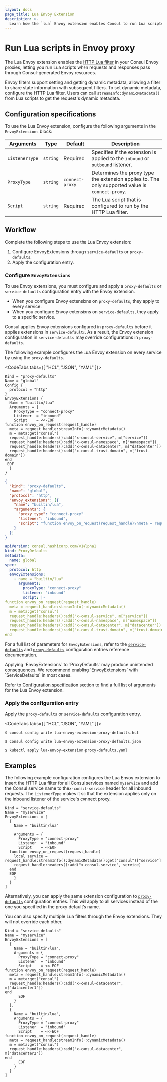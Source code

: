 ```yaml
---
layout: docs
page_title: Lua Envoy Extension
description: >-
  Learn how the `lua` Envoy extension enables Consul to run Lua scripts during Envoy requests and responses from Consul-generated Envoy resources.
---
```


# Run Lua scripts in Envoy proxy

The Lua Envoy extension enables the [HTTP Lua filter](https://www.envoyproxy.io/docs/envoy/latest/configuration/http/http_filters/lua_filter) in your Consul Envoy proxies, letting you run Lua scripts when requests and responses pass through Consul-generated Envoy resources.

Envoy filters support setting and getting dynamic metadata, allowing a filter to share state information with subsequent filters. To set dynamic metadata, configure the HTTP Lua filter. Users can call `streamInfo:dynamicMetadata()` from Lua scripts to get the request's dynamic metadata. 

## Configuration specifications

To use the Lua Envoy extension, configure the following arguments in the `EnvoyExtensions` block:

| Arguments      | Type     | Default  | Description                                                                      |
| -------------- | -------- | -------- | -------------------------------------------------------------------------------- |
| `ListenerType` | `string` | Required | Specifies if the extension is applied to the `inbound` or `outbound` listener.   |
| `ProxyType`    | `string` | <nobr>`connect-proxy`</nobr> | Determines the proxy type the extension applies to. The only supported value is `connect-proxy`. |
| `Script`       | `string` | Required | The Lua script that is configured to run by the HTTP Lua filter.                 |

## Workflow

Complete the following steps to use the Lua Envoy extension:

1. Configure EnvoyExtensions through `service-defaults` or `proxy-defaults`. 
1. Apply the configuration entry.

### Configure `EnvoyExtensions`

To use Envoy extensions, you must configure and apply a `proxy-defaults` or `service-defaults` configuration entry with the Envoy extension.

- When you configure Envoy extensions on `proxy-defaults`, they apply to every service.
- When you configure Envoy extensions on `service-defaults`, they apply to a specific service.

Consul applies Envoy extensions configured in `proxy-defaults` before it applies extensions in `service-defaults`. As a result, the Envoy extension configuration in `service-defaults` may  override configurations in `proxy-defaults`.

The following example configures the Lua Envoy extension on every service by using the `proxy-defaults`.

<CodeTabs tabs={[ "HCL", "JSON", "YAML" ]}>
<CodeBlockConfig filename="lua-envoy-extension-proxy-defaults.hcl">

```hcl
Kind = "proxy-defaults"
Name = "global"
Config {
  protocol = "http"
}
EnvoyExtensions {
  Name = "builtin/lua"
  Arguments = {
    ProxyType = "connect-proxy"
    Listener  = "inbound"
    Script    = <<-EOF
function envoy_on_request(request_handle)
  meta = request_handle:streamInfo():dynamicMetadata()
  m = meta:get("consul")
  request_handle:headers():add("x-consul-service", m["service"])
  request_handle:headers():add("x-consul-namespace", m["namespace"])
  request_handle:headers():add("x-consul-datacenter", m["datacenter"])
  request_handle:headers():add("x-consul-trust-domain", m["trust-domain"])
end
 EOF
  }
}
```

</CodeBlockConfig>
<CodeBlockConfig filename="lua-envoy-extension-proxy-defaults.json">

```json
{
  "kind": "proxy-defaults",
  "name": "global",
  "protocol": "http",
  "envoy_extensions": [{
    "name": "builtin/lua",
    "arguments": {
      "proxy_type": "connect-proxy",
      "listener": "inbound",
      "script": "function envoy_on_request(request_handle)\nmeta = request_handle:streamInfo():dynamicMetadata()\nm = \nmeta:get("consul")\nrequest_handle:headers():add("x-consul-service", m["service"])\nrequest_handle:headers():add("x-consul-namespace", m["namespace"])\nrequest_handle:headers():add("x-consul-datacenter", m["datacenter"])\nrequest_handle:headers():add("x-consul-trust-domain", m["trust-domain"])\nend"
    }
  }]
}
```

</CodeBlockConfig>
<CodeBlockConfig filename="lua-envoy-extension-proxy-defaults.yaml">

```yaml
apiVersion: consul.hashicorp.com/v1alpha1
kind: ProxyDefaults
metadata:
  name: global
spec:
  protocol: http
  envoyExtensions:
    - name = "builtin/lua"
      arguments:
        proxyType: "connect-proxy"
        listener: "inbound"
        script: |-
function envoy_on_request(request_handle)
  meta = request_handle:streamInfo():dynamicMetadata()
  m = meta:get("consul")
  request_handle:headers():add("x-consul-service", m["service"])
  request_handle:headers():add("x-consul-namespace", m["namespace"])
  request_handle:headers():add("x-consul-datacenter", m["datacenter"])
  request_handle:headers():add("x-consul-trust-domain", m["trust-domain"])
end
```

</CodeBlockConfig>
</CodeTabs>

For a full list of parameters for `EnvoyExtensions`, refer to the [`service-defaults`](/consul/docs/reference/config-entry/service-defaults#envoyextensions) and [`proxy-defaults`](/consul/docs/reference/config-entry/proxy-defaults#envoyextensions) configuration entries reference documentation.

<Warning> 
  Applying `EnvoyExtensions` to `ProxyDefaults` may produce unintended consequences. We recommend enabling `EnvoyExtensions` with `ServiceDefaults` in most cases.
</Warning>

Refer to [Configuration specification](#configuration-specification) section to find a full list of arguments for the Lua Envoy extension.

### Apply the configuration entry

Apply the `proxy-defaults` or `service-defaults` configuration entry.

<CodeTabs tabs={[ "HCL", "JSON", "YAML" ]}>

```shell-session
$ consul config write lua-envoy-extension-proxy-defaults.hcl
```

```shell-session
$ consul config write lua-envoy-extension-proxy-defaults.json

```

```shell-session
$ kubectl apply lua-envoy-extension-proxy-defaults.yaml
```

</CodeTabs>

## Examples

The following example configuration configures the Lua Envoy extension to insert the HTTP Lua filter for all Consul services named `myservice` and add the Consul service name to the`x-consul-service` header for all inbound requests. The `ListenerType` makes it so that the extension applies only on the inbound listener of the service's connect proxy.

<CodeBlockConfig filename="lua-envoy-extension.hcl">

```hcl
Kind = "service-defaults"
Name = "myservice"
EnvoyExtensions = [
  {
    Name = "builtin/lua"
    
    Arguments = {
      ProxyType = "connect-proxy"
      Listener  = "inbound"
      Script    = <<EOF
  function envoy_on_request(request_handle)
    local service = request_handle:streamInfo():dynamicMetadata():get("consul")["service"]
    request_handle:headers():add("x-consul-service", service)
  end
  EOF
    }
  }
]
```

</CodeBlockConfig>

Alternatively, you can apply the same extension configuration to [`proxy-defaults`](/consul/docs/reference/config-entry/proxy-defaults#envoyextensions) configuration entries. This will apply to all services instead of the one you specified in the proxy default's name.

You can also specify multiple Lua filters through the Envoy extensions. They will not override each other.

<CodeBlockConfig filename="lua-envoy-extension.hcl">

```hcl
Kind = "service-defaults"
Name = "myservice"
EnvoyExtensions = [
  {
    Name = "builtin/lua",
    Arguments = {
      ProxyType = "connect-proxy"
      Listener  = "inbound"
      Script    = <<-EOF
function envoy_on_request(request_handle)
  meta = request_handle:streamInfo():dynamicMetadata()
  m = meta:get("consul")
  request_handle:headers():add("x-consul-datacenter", m["datacenter1"])
end
      EOF
    }
  },
  {
    Name = "builtin/lua",
    Arguments = {
      ProxyType = "connect-proxy"
      Listener  = "inbound"
      Script    = <<-EOF
function envoy_on_request(request_handle)
  meta = request_handle:streamInfo():dynamicMetadata()
  m = meta:get("consul")
  request_handle:headers():add("x-consul-datacenter", m["datacenter2"])
end
      EOF
    }
  }
]
```

</CodeBlockConfig>

